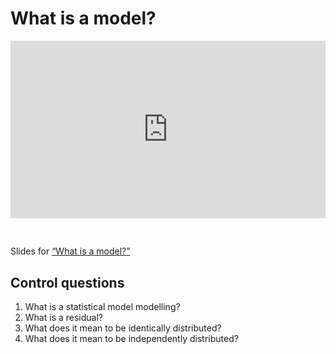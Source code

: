# What is a model?

::: {style="padding:56.25% 0 0 0;position:relative;"}
<iframe src="https://player.vimeo.com/video/1051869156?badge=0&amp;autopause=0&amp;player_id=0&amp;app_id=58479" frameborder="0" allow="autoplay; fullscreen; picture-in-picture; clipboard-write; encrypted-media" style="position:absolute;top:0;left:0;width:100%;height:100%;" title="What is a model?">

</iframe>
:::

```{=html}
<script src="https://player.vimeo.com/api/player.js"></script>
```

<br>

Slides for ["What is a model?"](video-pdfs/3/what_is_a_model.pdf)

## Control questions

1.  What is a statistical model modelling?
2.  What is a residual?
3.  What does it mean to be identically distributed?
4.  What does it mean to be independently distributed?
